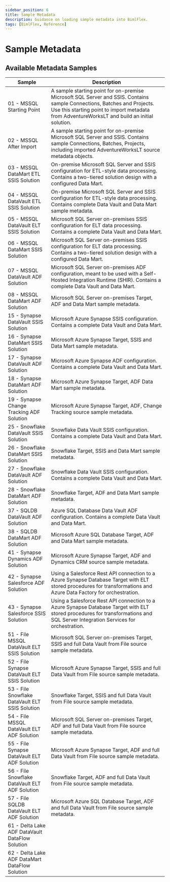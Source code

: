 ```yaml
---
sidebar_position: 6
title: Sample Metadata
description: Guidance on loading sample metadata into BimlFlex.
tags: [BimlFlex, Reference]
---
```



# Sample Metadata

<InclHeaderSamples />

## Available Metadata Samples

|Sample|Description|
|------|-----------|
|01 - MSSQL Starting Point | A sample starting point for on-premise Microsoft SQL Server and SSIS. Contains sample Connections, Batches and Projects. Use this starting point to import metadata from AdventureWorksLT and build an initial solution.|
|02 - MSSQL After Import | A sample starting point for on-premise Microsoft SQL Server and SSIS. Contains sample Connections, Batches, Projects, including imported AdventureWorksLT source metadata objects. |
|03 - MSSQL DataMart ETL SSIS Solution| On-premise Microsoft SQL Server and SSIS configuration for ETL-style data processing. Contains a two-tiered solution design with a configured Data Mart.|
|04 - MSSQL DataVault ETL SSIS Solution | On-premise Microsoft SQL Server and SSIS configuration for ETL-style data processing. Contains complete Data Vault and Data Mart sample metadata.|
|05 - MSSQL DataVault ELT SSIS Solution | Microsoft SQL Server on-premises SSIS configuration for ELT data processing. Contains a complete Data Vault and Data Mart.|
|06 - MSSQL DataMart SSIS Solution | Microsoft SQL Server on-premises SSIS configuration for ELT data processing. Contains a two-tiered solution design with a configured Data Mart.|
|07 - MSSQL DataVault ADF Solution | Microsoft SQL Server on-premises ADF configuration, meant to be used with a Self-Hosted Integration Runtime (SHIR). Contains a complete Data Vault and Data Mart.|
|08 - MSSQL DataMart ADF Solution | Microsoft SQL Server on-premises Target, ADF and Data Mart sample metadata.|
|15 - Synapse DataVault SSIS Solution | Microsoft Azure Synapse SSIS configuration. Contains a complete Data Vault and Data Mart.|
|16 - Synapse DataMart SSIS Solution | Microsoft Azure Synapse Target, SSIS and Data Mart sample metadata.|
|17 - Synapse DataVault ADF Solution | Microsoft Azure Synapse ADF configuration. Contains a complete Data Vault and Data Mart.|
|18 - Synapse DataMart ADF Solution | Microsoft Azure Synapse Target, ADF Data Mart sample metadata.|
|19 - Synapse Change Tracking ADF Solution | Microsoft Azure Synapse Target, ADF, Change Tracking source sample metadata.|
|25 - Snowflake DataVault SSIS Solution | Snowflake Data Vault SSIS configuration. Contains a complete Data Vault and Data Mart.|
|26 - Snowflake DataMart SSIS Solution | Snowflake Target, SSIS and Data Mart sample metadata.|
|27 - Snowflake DataVault ADF Solution | Snowflake Data Vault SSIS configuration. Contains a complete Data Vault and Data Mart.|
|28 - Snowflake DataMart ADF Solution | Snowflake Target, ADF and Data Mart sample metadata.|
|37 - SQLDB DataVault ADF Solution | Azure SQL Database Data Vault ADF configuration. Contains a complete Data Vault and Data Mart.|
|38 - SQLDB DataMart ADF Solution | Microsoft Azure SQL Database Target, ADF and Data Mart sample metadata.|
|41 - Synapse Dynamics ADF Solution | Microsoft Azure Synapse Target, ADF and Dynamics CRM source sample metadata.|
|42 - Synapse Salesforce ADF Solution | Using a Salesforce Rest API connection to a Azure Synapse Database Target with ELT stored procedures for transformations and Azure Data Factory for orchestration.|
|43 - Synapse Salesforce SSIS Solution | Using a Salesforce Rest API connection to a Azure Synapse Database Target with ELT stored procedures for transformations and SQL Server Integration Services for orchestration.|
|51 - File MSSQL DataVault ELT SSIS Solution| Microsoft SQL Server on-premises Target, SSIS and full Data Vault from File source sample metadata.|
|52 - File Synapse DataVault ELT SSIS Solution| Microsoft Azure Synapse Target, SSIS and full Data Vault from File source sample metadata.|
|53 - File Snowflake DataVault ELT SSIS Solution| Snowflake Target, SSIS and full Data Vault from File source sample metadata.|
|54 - File MSSQL DataVault ELT ADF Solution| Microsoft SQL Server on-premises Target, ADF and full Data Vault from File source sample metadata.|
|55 - File Synapse DataVault ELT ADF Solution| Microsoft Azure Synapse Target, ADF and full Data Vault from File source sample metadata.|
|56 - File Snowflake DataVault ELT ADF Solution| Snowflake Target, ADF and full Data Vault from File source sample metadata.|
|57 - File SQLDB DataVault ELT ADF Solution| Microsoft Azure SQL Database Target, ADF and full Data Vault from File source sample metadata.|
|61 - Delta Lake ADF DataVault DataFlow Solution |
|62 - Delta Lake ADF DataMart DataFlow Solution |
